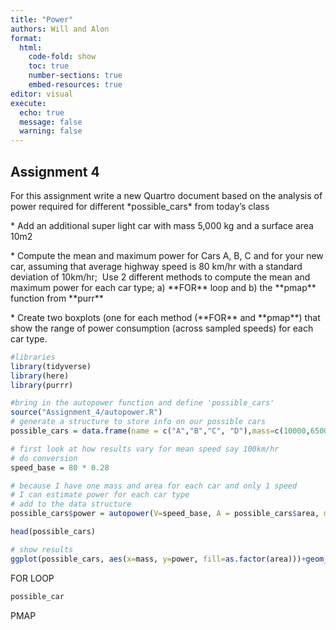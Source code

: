 ```yaml
---
title: "Power"
authors: Will and Alon
format: 
  html:
    code-fold: show
    toc: true
    number-sections: true
    embed-resources: true
editor: visual
execute:
  echo: true
  message: false
  warning: false
---
```


## Assignment 4

For this assignment write a new Quartro document based on the analysis of power required for different \*possible_cars\* from today's class

\* Add an additional super light car with mass 5,000 kg and a surface area 10m2

\* Compute the mean and maximum power for Cars A, B, C and for your new car, assuming that average highway speed is 80 km/hr with a standard deviation of 10km/hr;  Use 2 different methods to compute the mean and maximum power for each car type; a) \*\*FOR\*\* loop and b) the \*\*pmap\*\* function from \*\*purr\*\*

\* Create two boxplots (one for each method (\*\*FOR\*\* and \*\*pmap\*\*) that show the range of power consumption (across sampled speeds) for each car type.

```r
#libraries
library(tidyverse)
library(here)
library(purrr)
```

```r
#bring in the autopower function and define 'possible_cars'
source("Assignment_4/autopower.R")
# generate a structure to store info on our possible cars
possible_cars = data.frame(name = c("A","B","C", "D"),mass=c(10000,65000,38000,5000), area = c(22,30,22,10))

# first look at how results vary for mean speed say 100km/hr
# do conversion
speed_base = 80 * 0.28

# because I have one mass and area for each car and only 1 speed
# I can estimate power for each car type
# add to the data structure
possible_cars$power = autopower(V=speed_base, A = possible_cars$area, m=possible_cars$mass)

head(possible_cars)

# show results                         
ggplot(possible_cars, aes(x=mass, y=power, fill=as.factor(area)))+geom_col()+labs(y="Power W", x="Mass (kg)", fill="Area (m2)")
```

FOR LOOP

```r
possible_car


```

PMAP

```r



```
